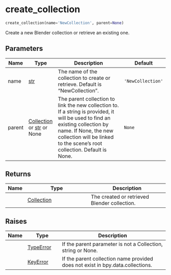 # create_collection { #databpy.create_collection }

```python
create_collection(name='NewCollection', parent=None)
```

Create a new Blender collection or retrieve an existing one.

## Parameters {.doc-section .doc-section-parameters}

| Name   | Type                                                         | Description                                                                                                                                                                                                                       | Default           |
|--------|--------------------------------------------------------------|-----------------------------------------------------------------------------------------------------------------------------------------------------------------------------------------------------------------------------------|-------------------|
| name   | [str](`str`)                                                 | The name of the collection to create or retrieve. Default is "NewCollection".                                                                                                                                                     | `'NewCollection'` |
| parent | [Collection](`bpy.types.Collection`) or [str](`str`) or None | The parent collection to link the new collection to. If a string is provided, it will be used to find an existing collection by name. If None, the new collection will be linked to the scene's root collection. Default is None. | `None`            |

## Returns {.doc-section .doc-section-returns}

| Name   | Type                                 | Description                                  |
|--------|--------------------------------------|----------------------------------------------|
|        | [Collection](`bpy.types.Collection`) | The created or retrieved Blender collection. |

## Raises {.doc-section .doc-section-raises}

| Name   | Type                     | Description                                                                    |
|--------|--------------------------|--------------------------------------------------------------------------------|
|        | [TypeError](`TypeError`) | If the parent parameter is not a Collection, string or None.                   |
|        | [KeyError](`KeyError`)   | If the parent collection name provided does not exist in bpy.data.collections. |